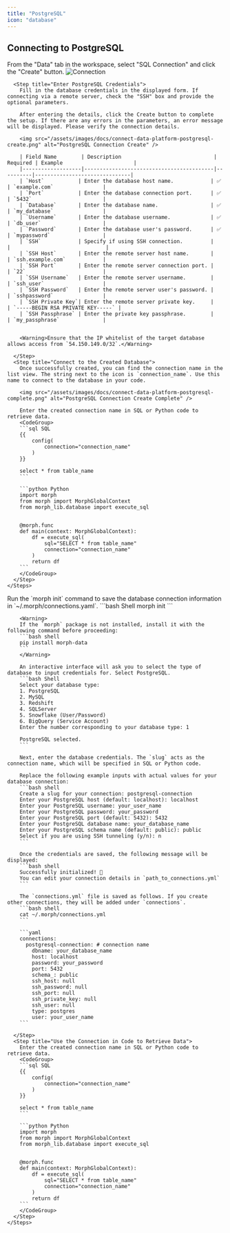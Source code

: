 ```yaml
---
title: "PostgreSQL"
icon: "database"
---
```


## Connecting to PostgreSQL

<Tabs>
  <Tab title="Cloud">
    <Steps>
      <Step title="Create an SQL Connection">
        From the "Data" tab in the workspace, select "SQL Connection" and click the "Create" button.
        <img src="/assets/images/docs/connect-data-platform-connection.png" alt="Connection" />
      </Step>

      <Step title="Enter PostgreSQL Credentials">
        Fill in the database credentials in the displayed form. If connecting via a remote server, check the "SSH" box and provide the optional parameters.

        After entering the details, click the Create button to complete the setup. If there are any errors in the parameters, an error message will be displayed. Please verify the connection details.

        <img src="/assets/images/docs/connect-data-platform-postgresql-create.png" alt="PostgreSQL Connection Create" />

        | Field Name        | Description                              | Required | Example                       |
        |-------------------|------------------------------------------|----------|-------------------------------|
        | `Host`           | Enter the database host name.            | ✅        | `example.com`                |
        | `Port`           | Enter the database connection port.      | ✅        | `5432`                       |
        | `Database`       | Enter the database name.                 | ✅        | `my_database`                |
        | `Username`       | Enter the database username.             | ✅        | `db_user`                    |
        | `Password`       | Enter the database user's password.      | ✅        | `mypassword`                 |
        | `SSH`            | Specify if using SSH connection.         |         |                               |
        | `SSH Host`       | Enter the remote server host name.       |         | `ssh.example.com`            |
        | `SSH Port`       | Enter the remote server connection port. |         | `22`                         |
        | `SSH Username`   | Enter the remote server username.        |         | `ssh_user`                   |
        | `SSH Password`   | Enter the remote server user's password. |         | `sshpassword`                |
        | `SSH Private Key`| Enter the remote server private key.     |         | `-----BEGIN RSA PRIVATE KEY-----` |
        | `SSH Passphrase` | Enter the private key passphrase.        |         | `my_passphrase`              |


        <Warning>Ensure that the IP whitelist of the target database allows access from `54.150.149.0/32`.</Warning>

      </Step>
      <Step title="Connect to the Created Database">
        Once successfully created, you can find the connection name in the list view. The string next to the icon is `connection_name`. Use this name to connect to the database in your code.

        <img src="/assets/images/docs/connect-data-platform-postgresql-complete.png" alt="PostgreSQL Connection Create Complete" />

        Enter the created connection name in SQL or Python code to retrieve data.
        <CodeGroup>
        ```sql SQL
        {{
            config(
                connection="connection_name"
            )
        }}

        select * from table_name
        ```

        ```python Python
        import morph
        from morph import MorphGlobalContext
        from morph_lib.database import execute_sql


        @morph.func
        def main(context: MorphGlobalContext):
            df = execute_sql(
                sql="SELECT * from table_name"
                connection="connection_name"
            )
            return df
        ```
        </CodeGroup>
      </Step>
    </Steps>

  </Tab>
  <Tab title="Local">
    <Steps>
      <Step title="Run the `morph init` Command">
        Run the `morph init` command to save the database connection information in `~/.morph/connections.yaml`.
        ```bash Shell
        morph init
        ```

        <Warning>
        If the `morph` package is not installed, install it with the following command before proceeding:
        ```bash shell
        pip install morph-data
        ```
        </Warning>

        An interactive interface will ask you to select the type of database to input credentials for. Select PostgreSQL.
        ```bash Shell
        Select your database type:
        1. PostgreSQL
        2. MySQL
        3. Redshift
        4. SQLServer
        5. Snowflake (User/Password)
        6. BigQuery (Service Account)
        Enter the number corresponding to your database type: 1

        PostgreSQL selected.
        ```

        Next, enter the database credentials. The `slug` acts as the connection name, which will be specified in SQL or Python code.

        Replace the following example inputs with actual values for your database connection:
        ```bash shell
        Create a slug for your connection: postgresql-connection
        Enter your PostgreSQL host (default: localhost): localhost
        Enter your PostgreSQL username: your_user_name
        Enter your PostgreSQL password: your_password
        Enter your PostgreSQL port (default: 5432): 5432
        Enter your PostgreSQL database name: your_database_name
        Enter your PostgreSQL schema name (default: public): public
        Select if you are using SSH tunneling (y/n): n
        ```

        Once the credentials are saved, the following message will be displayed:
        ```bash shell
        Successfully initialized! 🎉
        You can edit your connection details in `path_to_connections.yml`
        ```

        The `connections.yml` file is saved as follows. If you create other connections, they will be added under `connections`.
        ```bash shell
        cat ~/.morph/connections.yml
        ```

        ```yaml
        connections:
          postgresql-connection: # connection name
            dbname: your_database_name
            host: localhost
            password: your_password
            port: 5432
            schema_: public
            ssh_host: null
            ssh_password: null
            ssh_port: null
            ssh_private_key: null
            ssh_user: null
            type: postgres
            user: your_user_name
        ```        

      </Step>
      <Step title="Use the Connection in Code to Retrieve Data">
        Enter the created connection name in SQL or Python code to retrieve data.
        <CodeGroup>
        ```sql SQL
        {{
            config(
                connection="connection_name"
            )
        }}

        select * from table_name
        ```

        ```python Python
        import morph
        from morph import MorphGlobalContext
        from morph_lib.database import execute_sql


        @morph.func
        def main(context: MorphGlobalContext):
            df = execute_sql(
                sql="SELECT * from table_name"
                connection="connection_name"
            )
            return df
        ```
        </CodeGroup>
      </Step>
    </Steps>

  </Tab>  
</Tabs>
